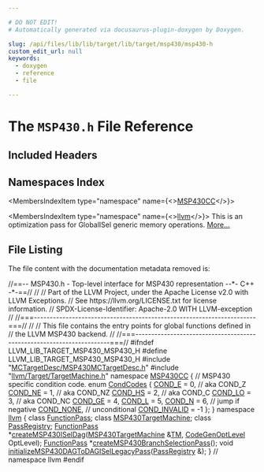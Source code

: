 ```yaml
---

# DO NOT EDIT!
# Automatically generated via docusaurus-plugin-doxygen by Doxygen.

slug: /api/files/lib/lib/target/lib/target/msp430/msp430-h
custom_edit_url: null
keywords:
  - doxygen
  - reference
  - file

---
```





# The `MSP430.h` File Reference

<DoxygenPage pluginConfig={pluginConfig}>



## Included Headers

<IncludesList>
<IncludesListItem
  filePath="MCTargetDesc/MSP430MCTargetDesc.h"
  permalink="/docs/api/files/lib/lib/target/lib/target/msp430/lib/target/msp430/mctargetdesc/msp430mctargetdesc-h"
  isLocal="true" />
<IncludesListItem
  filePath="llvm/Target/TargetMachine.h"
  permalink="/docs/api/files/include/include/llvm/include/llvm/target/targetmachine-h"
  isLocal="true" />
</IncludesList>

## Namespaces Index

<MembersIndex>

<MembersIndexItem
  type="namespace"
  name={<><a href="/docs/api/namespaces/msp430cc">MSP430CC</a></>}>
</MembersIndexItem>

<MembersIndexItem
  type="namespace"
  name={<><a href="/docs/api/namespaces/llvm">llvm</a></>}>
This is an optimization pass for GlobalISel generic memory operations. <a href="/docs/api/namespaces/llvm/#details">More...</a>
</MembersIndexItem>

</MembersIndex>


## File Listing

The file content with the documentation metadata removed is:

<ProgramListing>

<Link id="l00001" /><CodeLine lineNumber="1"><Highlight kind="comment">//==-- MSP430.h - Top-level interface for MSP430 representation --&#42;- C++ -&#42;-==//</Highlight><Highlight kind="normal"></Highlight></CodeLine>
<Link id="l00002" /><CodeLine lineNumber="2"><Highlight kind="normal"></Highlight><Highlight kind="comment">//</Highlight><Highlight kind="normal"></Highlight></CodeLine>
<Link id="l00003" /><CodeLine lineNumber="3"><Highlight kind="normal"></Highlight><Highlight kind="comment">// Part of the LLVM Project, under the Apache License v2.0 with LLVM Exceptions.</Highlight><Highlight kind="normal"></Highlight></CodeLine>
<Link id="l00004" /><CodeLine lineNumber="4"><Highlight kind="normal"></Highlight><Highlight kind="comment">// See https://llvm.org/LICENSE.txt for license information.</Highlight><Highlight kind="normal"></Highlight></CodeLine>
<Link id="l00005" /><CodeLine lineNumber="5"><Highlight kind="normal"></Highlight><Highlight kind="comment">// SPDX-License-Identifier: Apache-2.0 WITH LLVM-exception</Highlight><Highlight kind="normal"></Highlight></CodeLine>
<Link id="l00006" /><CodeLine lineNumber="6"><Highlight kind="normal"></Highlight><Highlight kind="comment">//</Highlight><Highlight kind="normal"></Highlight></CodeLine>
<Link id="l00007" /><CodeLine lineNumber="7"><Highlight kind="normal"></Highlight><Highlight kind="comment">//===----------------------------------------------------------------------===//</Highlight><Highlight kind="normal"></Highlight></CodeLine>
<Link id="l00008" /><CodeLine lineNumber="8"><Highlight kind="normal"></Highlight><Highlight kind="comment">//</Highlight><Highlight kind="normal"></Highlight></CodeLine>
<Link id="l00009" /><CodeLine lineNumber="9"><Highlight kind="normal"></Highlight><Highlight kind="comment">// This file contains the entry points for global functions defined in</Highlight><Highlight kind="normal"></Highlight></CodeLine>
<Link id="l00010" /><CodeLine lineNumber="10"><Highlight kind="normal"></Highlight><Highlight kind="comment">// the LLVM MSP430 backend.</Highlight><Highlight kind="normal"></Highlight></CodeLine>
<Link id="l00011" /><CodeLine lineNumber="11"><Highlight kind="normal"></Highlight><Highlight kind="comment">//</Highlight><Highlight kind="normal"></Highlight></CodeLine>
<Link id="l00012" /><CodeLine lineNumber="12"><Highlight kind="normal"></Highlight><Highlight kind="comment">//===----------------------------------------------------------------------===//</Highlight><Highlight kind="normal"></Highlight></CodeLine>
<Link id="l00013" /><CodeLine lineNumber="13"><Highlight kind="normal"></Highlight></CodeLine>
<Link id="l00014" /><CodeLine lineNumber="14"><Highlight kind="normal"></Highlight><Highlight kind="preprocessor">#ifndef LLVM&#95;LIB&#95;TARGET&#95;MSP430&#95;MSP430&#95;H</Highlight><Highlight kind="normal"></Highlight></CodeLine>
<Link id="l00015" /><CodeLine lineNumber="15"><Highlight kind="normal"></Highlight><Highlight kind="preprocessor">#define LLVM&#95;LIB&#95;TARGET&#95;MSP430&#95;MSP430&#95;H</Highlight><Highlight kind="normal"></Highlight></CodeLine>
<Link id="l00016" /><CodeLine lineNumber="16"><Highlight kind="normal"></Highlight></CodeLine>
<Link id="l00017" /><CodeLine lineNumber="17"><Highlight kind="normal"></Highlight><Highlight kind="preprocessor">#include &quot;<a href="/docs/api/files/lib/lib/target/lib/target/msp430/lib/target/msp430/mctargetdesc/msp430mctargetdesc-h">MCTargetDesc/MSP430MCTargetDesc.h</a>&quot;</Highlight><Highlight kind="normal"></Highlight></CodeLine>
<Link id="l00018" /><CodeLine lineNumber="18"><Highlight kind="normal"></Highlight><Highlight kind="preprocessor">#include &quot;<a href="/docs/api/files/include/include/llvm/include/llvm/target/targetmachine-h">llvm/Target/TargetMachine.h</a>&quot;</Highlight><Highlight kind="normal"></Highlight></CodeLine>
<Link id="l00019" /><CodeLine lineNumber="19"><Highlight kind="normal"></Highlight></CodeLine>
<Link id="l00020" /><CodeLine lineNumber="20" lineLink="/docs/api/namespaces/msp430cc"><Highlight kind="normal"></Highlight><Highlight kind="keyword">namespace </Highlight><Highlight kind="normal"><a href="/docs/api/namespaces/msp430cc">MSP430CC</a> &#123;</Highlight></CodeLine>
<Link id="l00021" /><CodeLine lineNumber="21"><Highlight kind="normal">  </Highlight><Highlight kind="comment">// MSP430 specific condition code.</Highlight><Highlight kind="normal"></Highlight></CodeLine>
<Link id="l00022" /><CodeLine lineNumber="22" lineLink="/docs/api/namespaces/msp430cc/#a6555a8cd40e2bd0785c314612cca2f78"><Highlight kind="normal">  </Highlight><Highlight kind="keyword">enum</Highlight><Highlight kind="normal"> <a href="/docs/api/namespaces/msp430cc/#a6555a8cd40e2bd0785c314612cca2f78">CondCodes</a> &#123;</Highlight></CodeLine>
<Link id="l00023" /><CodeLine lineNumber="23" lineLink="/docs/api/namespaces/msp430cc/#a6555a8cd40e2bd0785c314612cca2f78a9ab0abab4103760114641549115f27c7"><Highlight kind="normal">    <a href="/docs/api/namespaces/msp430cc/#a6555a8cd40e2bd0785c314612cca2f78a9ab0abab4103760114641549115f27c7">COND&#95;E</a>  = 0,  </Highlight><Highlight kind="comment">// aka COND&#95;Z</Highlight><Highlight kind="normal"></Highlight></CodeLine>
<Link id="l00024" /><CodeLine lineNumber="24" lineLink="/docs/api/namespaces/msp430cc/#a6555a8cd40e2bd0785c314612cca2f78ad1e5320e97965e267a708091630eace9"><Highlight kind="normal">    <a href="/docs/api/namespaces/msp430cc/#a6555a8cd40e2bd0785c314612cca2f78ad1e5320e97965e267a708091630eace9">COND&#95;NE</a> = 1,  </Highlight><Highlight kind="comment">// aka COND&#95;NZ</Highlight><Highlight kind="normal"></Highlight></CodeLine>
<Link id="l00025" /><CodeLine lineNumber="25" lineLink="/docs/api/namespaces/msp430cc/#a6555a8cd40e2bd0785c314612cca2f78adbc0037549976cc5edb58dfa29063cf6"><Highlight kind="normal">    <a href="/docs/api/namespaces/msp430cc/#a6555a8cd40e2bd0785c314612cca2f78adbc0037549976cc5edb58dfa29063cf6">COND&#95;HS</a> = 2,  </Highlight><Highlight kind="comment">// aka COND&#95;C</Highlight><Highlight kind="normal"></Highlight></CodeLine>
<Link id="l00026" /><CodeLine lineNumber="26" lineLink="/docs/api/namespaces/msp430cc/#a6555a8cd40e2bd0785c314612cca2f78a253097e246f7e0fa3b9ee88ff3187881"><Highlight kind="normal">    <a href="/docs/api/namespaces/msp430cc/#a6555a8cd40e2bd0785c314612cca2f78a253097e246f7e0fa3b9ee88ff3187881">COND&#95;LO</a> = 3,  </Highlight><Highlight kind="comment">// aka COND&#95;NC</Highlight><Highlight kind="normal"></Highlight></CodeLine>
<Link id="l00027" /><CodeLine lineNumber="27" lineLink="/docs/api/namespaces/msp430cc/#a6555a8cd40e2bd0785c314612cca2f78aa8b4478689447a25948aa540cd992e43"><Highlight kind="normal">    <a href="/docs/api/namespaces/msp430cc/#a6555a8cd40e2bd0785c314612cca2f78aa8b4478689447a25948aa540cd992e43">COND&#95;GE</a> = 4,</Highlight></CodeLine>
<Link id="l00028" /><CodeLine lineNumber="28" lineLink="/docs/api/namespaces/msp430cc/#a6555a8cd40e2bd0785c314612cca2f78a332aebe24667c7f27b767cf8cba3c7a6"><Highlight kind="normal">    <a href="/docs/api/namespaces/msp430cc/#a6555a8cd40e2bd0785c314612cca2f78a332aebe24667c7f27b767cf8cba3c7a6">COND&#95;L</a>  = 5,</Highlight></CodeLine>
<Link id="l00029" /><CodeLine lineNumber="29" lineLink="/docs/api/namespaces/msp430cc/#a6555a8cd40e2bd0785c314612cca2f78a2d53e16543176aaf230ddb4d70cf5c9c"><Highlight kind="normal">    <a href="/docs/api/namespaces/msp430cc/#a6555a8cd40e2bd0785c314612cca2f78a2d53e16543176aaf230ddb4d70cf5c9c">COND&#95;N</a>  = 6,  </Highlight><Highlight kind="comment">// jump if negative</Highlight><Highlight kind="normal"></Highlight></CodeLine>
<Link id="l00030" /><CodeLine lineNumber="30" lineLink="/docs/api/namespaces/msp430cc/#a6555a8cd40e2bd0785c314612cca2f78ac95cf630328150be101412e9fcabff90"><Highlight kind="normal">    <a href="/docs/api/namespaces/msp430cc/#a6555a8cd40e2bd0785c314612cca2f78ac95cf630328150be101412e9fcabff90">COND&#95;NONE</a>,    </Highlight><Highlight kind="comment">// unconditional</Highlight><Highlight kind="normal"></Highlight></CodeLine>
<Link id="l00031" /><CodeLine lineNumber="31"><Highlight kind="normal"></Highlight></CodeLine>
<Link id="l00032" /><CodeLine lineNumber="32" lineLink="/docs/api/namespaces/msp430cc/#a6555a8cd40e2bd0785c314612cca2f78a8b5ee3658c4c3079d46149a67fd28d42"><Highlight kind="normal">    <a href="/docs/api/namespaces/msp430cc/#a6555a8cd40e2bd0785c314612cca2f78a8b5ee3658c4c3079d46149a67fd28d42">COND&#95;INVALID</a> = -1</Highlight></CodeLine>
<Link id="l00033" /><CodeLine lineNumber="33"><Highlight kind="normal">  &#125;;</Highlight></CodeLine>
<Link id="l00034" /><CodeLine lineNumber="34"><Highlight kind="normal">&#125;</Highlight></CodeLine>
<Link id="l00035" /><CodeLine lineNumber="35"><Highlight kind="normal"></Highlight></CodeLine>
<Link id="l00036" /><CodeLine lineNumber="36"><Highlight kind="normal"></Highlight><Highlight kind="keyword">namespace </Highlight><Highlight kind="normal"><a href="/docs/api/namespaces/llvm">llvm</a> &#123;</Highlight></CodeLine>
<Link id="l00037" /><CodeLine lineNumber="37"><Highlight kind="normal"></Highlight><Highlight kind="keyword">class </Highlight><Highlight kind="normal"><a href="/docs/api/classes/llvm/functionpass">FunctionPass</a>;</Highlight></CodeLine>
<Link id="l00038" /><CodeLine lineNumber="38"><Highlight kind="normal"></Highlight><Highlight kind="keyword">class </Highlight><Highlight kind="normal"><a href="/docs/api/classes/llvm/msp430targetmachine">MSP430TargetMachine</a>;</Highlight></CodeLine>
<Link id="l00039" /><CodeLine lineNumber="39"><Highlight kind="normal"></Highlight><Highlight kind="keyword">class </Highlight><Highlight kind="normal"><a href="/docs/api/classes/llvm/passregistry">PassRegistry</a>;</Highlight></CodeLine>
<Link id="l00040" /><CodeLine lineNumber="40"><Highlight kind="normal"></Highlight></CodeLine>
<Link id="l00041" /><CodeLine lineNumber="41"><Highlight kind="normal"><a href="/docs/api/classes/llvm/functionpass">FunctionPass</a> &#42;<a href="/docs/api/namespaces/llvm/#af728ea38cdf9df9a17f1132017bfb15e">createMSP430ISelDag</a>(<a href="/docs/api/classes/llvm/msp430targetmachine">MSP430TargetMachine</a> &amp;<a href="/docs/api/namespaces/llvm/systemzisd/#a24fe7decb4ebdd8b4c7a774d65fcaa7ea68ace50a32835aa0562cf8f9694ba510">TM</a>,</Highlight></CodeLine>
<Link id="l00042" /><CodeLine lineNumber="42"><Highlight kind="normal">                                  <a href="/docs/api/namespaces/llvm/#a8ec1bf8d7b792ca9fac56f8514db18d2">CodeGenOptLevel</a> OptLevel);</Highlight></CodeLine>
<Link id="l00043" /><CodeLine lineNumber="43"><Highlight kind="normal"></Highlight></CodeLine>
<Link id="l00044" /><CodeLine lineNumber="44"><Highlight kind="normal"><a href="/docs/api/classes/llvm/functionpass">FunctionPass</a> &#42;<a href="/docs/api/namespaces/llvm/#a4e4a20bb55e1ad7a0db19cbee375a294">createMSP430BranchSelectionPass</a>();</Highlight></CodeLine>
<Link id="l00045" /><CodeLine lineNumber="45"><Highlight kind="normal"></Highlight></CodeLine>
<Link id="l00046" /><CodeLine lineNumber="46" lineLink="/docs/api/namespaces/llvm/#a5c396b645fd4572b48e4988bfc8624e4"><Highlight kind="normal"></Highlight><Highlight kind="keywordtype">void</Highlight><Highlight kind="normal"> <a href="/docs/api/namespaces/llvm/#a5c396b645fd4572b48e4988bfc8624e4">initializeMSP430DAGToDAGISelLegacyPass</a>(<a href="/docs/api/classes/llvm/passregistry">PassRegistry</a> &amp;);</Highlight></CodeLine>
<Link id="l00047" /><CodeLine lineNumber="47"><Highlight kind="normal"></Highlight></CodeLine>
<Link id="l00048" /><CodeLine lineNumber="48"><Highlight kind="normal">&#125; </Highlight><Highlight kind="comment">// namespace llvm</Highlight><Highlight kind="normal"></Highlight></CodeLine>
<Link id="l00049" /><CodeLine lineNumber="49"><Highlight kind="normal"></Highlight></CodeLine>
<Link id="l00050" /><CodeLine lineNumber="50"><Highlight kind="normal"></Highlight><Highlight kind="preprocessor">#endif</Highlight></CodeLine>

</ProgramListing>


</DoxygenPage>
